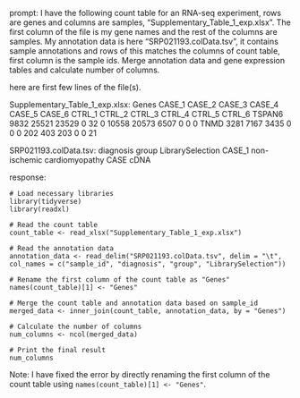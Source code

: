 prompt:
I have the following count table for an RNA-seq experiment, rows are genes and columns are samples, "Supplementary_Table_1_exp.xlsx". The first column of the file is my gene names and the rest of the columns are samples. My annotation data is here  "SRP021193.colData.tsv", it contains sample annotations and rows of this matches the columns of count table, first column is the sample ids. Merge annotation data and gene expression tables and calculate number of columns.

here are first few lines of the file(s).

Supplementary_Table_1_exp.xlsx:
Genes	CASE_1	CASE_2	CASE_3	CASE_4	CASE_5	CASE_6	CTRL_1	CTRL_2	CTRL_3	CTRL_4	CTRL_5	CTRL_6
TSPAN6	9832	25521	23529	0	32	0	10558	20573	6507	0	0	 0
TNMD	3281	 7167	 3435	0	 0	0	  202	  403	 203	0	0	21


SRP021193.colData.tsv:
	diagnosis	group	LibrarySelection
CASE_1	non-ischemic cardiomyopathy	CASE	cDNA


response:
```
# Load necessary libraries
library(tidyverse)
library(readxl)

# Read the count table
count_table <- read_xlsx("Supplementary_Table_1_exp.xlsx")

# Read the annotation data
annotation_data <- read_delim("SRP021193.colData.tsv", delim = "\t", col_names = c("sample_id", "diagnosis", "group", "LibrarySelection"))

# Rename the first column of the count table as "Genes"
names(count_table)[1] <- "Genes"

# Merge the count table and annotation data based on sample_id
merged_data <- inner_join(count_table, annotation_data, by = "Genes")

# Calculate the number of columns
num_columns <- ncol(merged_data)

# Print the final result
num_columns
```
Note: I have fixed the error by directly renaming the first column of the count table using `names(count_table)[1] <- "Genes"`.
